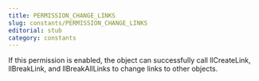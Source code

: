 ```yaml
---
title: PERMISSION_CHANGE_LINKS
slug: constants/PERMISSION_CHANGE_LINKS
editorial: stub
category: constants
---
```


<LSLConstant name="PERMISSION_CHANGE_LINKS"/>

If this permission is enabled, the object can successfully call llCreateLink, llBreakLink, and llBreakAllLinks to change links to other objects.
